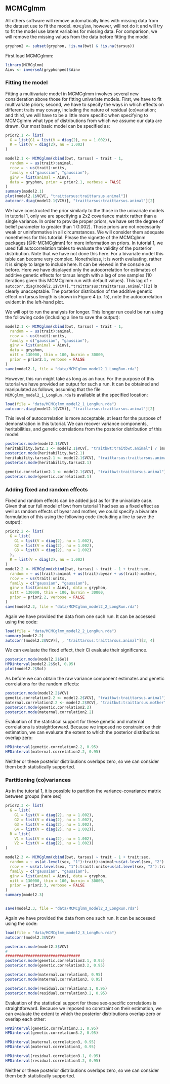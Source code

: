 ## MCMCglmm

All others software will remove automatically lines with missing data from the dataset use to fit the model.
`MCMCglmm`, however, will not do it and will try to fit the model use latent variables for missing data.
For comparison, we will remove the missing values from the data before fitting the model.
<!-- I don t know about it but for what i read you dont compare with and without NA -->

```r
gryphon2 <- subset(gryphon, !is.na(bwt) & !is.na(tarsus))
```


First load MCMCglmm:
```r
library(MCMCglmm)
Ainv <- inverseA(gryphonped)$Ainv
```

### Fitting the model

Fitting a multivariate model in MCMCglmm involves several new consideration above those for fitting univariate models. First, we have to fit multivariate priors; second, we have to specify the ways in which effects on different traits may covary, including the nature of residual (co)variation; and third, we will have to be a little more specific when specifying to MCMCglmm what type of distributions from which we assume our data are drawn. Our most basic model can be specified as:

```r
prior2.1 <- list(
  G = list(G1 = list(V = diag(2), nu = 1.002)),
  R = list(V = diag(2), nu = 1.002)
)

model2.1 <- MCMCglmm(cbind(bwt, tarsus) ~ trait - 1,
  random = ~ us(trait):animal, 
  rcov = ~ us(trait):units, 
  family = c("gaussian", "gaussian"),
  ginv = list(animal = Ainv), 
  data = gryphon, prior = prior2.1, verbose = FALSE
)
summary(model2.1)
plot(model2.1$VCV[, "traittarsus:traittarsus.animal"])
autocorr.diag(model2.1$VCV)[, "traittarsus:traittarsus.animal"][2]

```

We have constructed the prior similarly to the those in the univariate models in tutorial 1, only we are specifying a 2x2 covariance matrix rather than a single variance. In order to provide proper priors, we have set the degree of belief parameter to greater than 1 (1.002). Those priors are not necessarily weak or uninformative in all circumstances. We will consider them adequate nonetheless for this tutorial. Please the vignette of the MCMCglmm packages [@R-MCMCglmm] for more information on priors. In tutorial 1, we used full autocorrelation tables to evaluate the validity of the posterior distribution. Note that we have not done this here. 
For a bivariate model this table can become very complex. Nonetheless, it is worth evaluating, rather it is simply to large to include here. It can be viewed in the console as before. Here we have displayed only the autocorrelation for estimates of additive genetic effects for tarsus length with a lag of one samples (10 iterations given this MCMCglmm run with default values). This lag of `r autocorr.diag(model2.1$VCV)[,"traittarsus:traittarsus.animal"][2]` is clearly unacceptable. The posterior distribution of the additive genetic effect on tarsus length is shown in Figure 4 (p. 15), note the autocorrelation evident in the left-hand plot. 

<!-- do we have to speak about eff.samp in the summary (model)-->

We will opt to run the analysis for longer. This longer run could be run using the following code (including a line to save the output):

```r
model2.1 <- MCMCglmm(cbind(bwt, tarsus) ~ trait - 1,
  random = ~ us(trait):animal,
  rcov = ~ us(trait):units,
  family = c("gaussian", "gaussian"),
  ginv = list(animal = Ainv), 
  data = gryphon,
  nitt = 130000, thin = 100, burnin = 30000,
  prior = prior2.1, verbose = FALSE
)
save(model2.1, file = "data/MCMCglmm_model2_1_LongRun.rda")
```

However, this run might take as long as an hour. For the purpose of this tutorial we have provided an output for such a run. It can be obtained and manipulated as follows, assuming that the file `MCMCglmm_model2_1_LongRun.rda` is available at the specified location:

```r
load(file = "data/MCMCglmm_model2_1_LongRun.rda")
autocorr.diag(model2.1$VCV)[, "traittarsus:traittarsus.animal"][2]
```

This level of autocorrelation is more acceptable, at least for the purpose of demonstration in this tutorial.
We can recover variance components, heritabilities, and genetic correlations from the posterior distribution of this model:

```r
posterior.mode(model2.1$VCV)
heritability.bwt2.1 <- model2.1$VCV[, "traitbwt:traitbwt.animal"] / (model2.1$VCV[, "traitbwt:traitbwt.animal"] + model2.1$VCV[, "traitbwt:traitbwt.animal"])
posterior.mode(heritability.bwt2.1)
heritability.tarsus2.1 <- model2.1$VCV[, "traittarsus:traittarsus.animal"] / (model2.1$VCV[, "traittarsus:traittarsus.animal"] + model2.1$VCV[, "traittarsus:traittarsus.units"])
posterior.mode(heritability.tarsus2.1)

genetic.correlation2.1 <- model2.1$VCV[, "traitbwt:traittarsus.animal"] / sqrt(model2.1$VCV[, "traitbwt:traitbwt.animal"] * model2.1$VCV[, "traittarsus:traittarsus.animal"])
posterior.mode(genetic.correlation2.1)
```

### Adding fixed and random effects
Fixed and random effects can be added just as for the univariate case.
Given that our full model of bwt from tutorial 1 had sex as a fixed effect as well as random effects of byear and mother, we could specify a bivariate formulation of this using the following code (including a line to save the output):

```r
prior2.2 <- list(
  G = list(
    G1 = list(V = diag(2), nu = 1.002),
    G2 = list(V = diag(2), nu = 1.002),
    G3 = list(V = diag(2), nu = 1.002)
  ),
  R = list(V = diag(2), nu = 1.002)
)
model2.2 <- MCMCglmm(cbind(bwt, tarsus) ~ trait - 1 + trait:sex,
  random = ~ us(trait):animal + us(trait):byear + us(trait):mother,
  rcov = ~ us(trait):units,
  family = c("gaussian", "gaussian"),
  ginv = list(animal = Ainv), data = gryphon,
  nitt = 130000, thin = 100, burnin = 30000,
  prior = prior2.2, verbose = FALSE
)
save(model2.2, file = "data/MCMCglmm_model2_2_LongRun.rda")
```

Again we have provided the data from one such run. It can be accessed using the code:

```r
load(file = "data/MCMCglmm_model2_2_LongRun.rda")
summary(model2.2)
autocorr(model2.2$VCV)[, , "traittarsus:traittarsus.animal"][3, 4]
```

We can evaluate the fixed effect, their Ci evaluate their significance. 
```r
posterior.mode(model2.2$Sol)
HPDinterval(model2.2$Sol, 0.95)
plot(model2.2$Sol)
```


As before we can obtain the raw variance component estimates and genetic correlations for the random effects:

```r
posterior.mode(model2.2$VCV)
genetic.correlation2.2 <- model2.2$VCV[, "traitbwt:traittarsus.animal"] / sqrt(model2.2$VCV[, "traitbwt:traitbwt.animal"] * model2.2$VCV[, "traittarsus:traittarsus.animal"])
maternal.correlation2.2 <- model2.2$VCV[, "traitbwt:traittarsus.mother"] / sqrt(model2.2$VCV[, "traitbwt:traitbwt.mother"] * model2.2$VCV[, "traittarsus:traittarsus.mother"])
posterior.mode(genetic.correlation2.2)
posterior.mode(maternal.correlation2.2)
```

Evaluation of the statistical support for these genetic and maternal correlations is straightforward. Because we imposed no constraint on their estimation, we can evaluate the extent to which the posterior distributions overlap zero:

```r
HPDinterval(genetic.correlation2.2, 0.95)
HPDinterval(maternal.correlation2.2, 0.95)
```

Neither or these posterior distributions overlaps zero, so we can consider them both statistically supported.


### Partitioning (co)variances
As in the tutorial 1, it is possible to partition the variance-covariance matrix between groups (here sex)

<!--  The model works but it is not elegante-->

```r
prior2.3 <- list(
  G = list(
    G1 = list(V = diag(2), nu = 1.002),
    G2 = list(V = diag(2), nu = 1.002),
    G3 = list(V = diag(2), nu = 1.002),
    G4 = list(V = diag(2), nu = 1.002)),
  R = list(
    V1 = list(V = diag(2), nu = 1.002),
    V2 = list(V = diag(2), nu = 1.002))
)

model2.3 <- MCMCglmm(cbind(bwt, tarsus) ~ trait - 1 + trait:sex,
  random = ~ us(at.level(sex, "1"):trait):animal+us(at.level(sex, "2"):trait):animal+ us(trait):byear + us(trait):mother,
  rcov = ~ us(at.level(sex, "1"):trait):units+us(at.level(sex, "2"):trait):units,
  family = c("gaussian", "gaussian"),
  ginv = list(animal = Ainv), data = gryphon,
  nitt = 130000, thin = 100, burnin = 30000,
  prior = prior2.3, verbose = FALSE
)
summary(model2.3)


save(model2.3, file = "data/MCMCglmm_model2_3_LongRun.rda")
```


Again we have provided the data from one such run. It can be accessed using the code:
<!--  I dont know how to select the column since it have"" inside-->
```r
load(file = "data/MCMCglmm_model2_3_LongRun.rda")
autocorr(model2.3$VCV)

```

<!--  I dont know how to select the column since it have"" inside-->

```r
posterior.mode(model2.3$VCV)
#
#################################
posterior.mode(genetic.correlation3.1, 0.95)
posterior.mode(genetic.correlation3.2, 0.95)

posterior.mode(maternal.correlation3, 0.95)
posterior.mode(maternal.correlation3, 0.95)

posterior.mode(residual.correlation3.1, 0.95)
posterior.mode(residual.correlation3.2, 0.95)

```

Evaluation of the statistical support for these sex-specific correlations is straightforward. Because we imposed no constraint on their estimation, we can evaluate the extent to which the posterior distributions overlap zero or overlap each other:

```r
HPDinterval(genetic.correlation3.1, 0.95)
HPDinterval(genetic.correlation3.2, 0.95)

HPDinterval(maternal.correlation3, 0.95)
HPDinterval(maternal.correlation3, 0.95)

HPDinterval(residual.correlation3.1, 0.95)
HPDinterval(residual.correlation3.2, 0.95)
```

Neither or these posterior distributions overlaps zero, so we can consider them both statistically supported.
